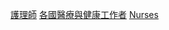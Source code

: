 {{Commonscat|Nurses by country}}
{{Categories by country|nocat}}

[[Category:護理師|]]
[[Category:各國醫療與健康工作者|]]
[[Category:按國籍分類|Nurses]]